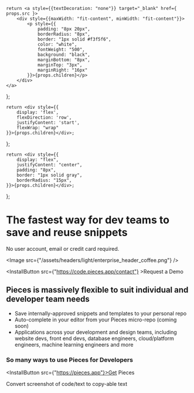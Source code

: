     return <a style={{textDecoration: "none"}} target="_blank" href={ props.src }>
        <div style={{maxWidth: "fit-content", minWidth: "fit-content"}}>
            <p style={{
                padding: "8px 20px",
                borderRadius: "8px",
                border: "1px solid #f3f5f6",
                color: "white",
                fontWeight: "500",
                background: "black",
                marginBottom: "8px",
                marginTop: "3px",
                marginRight: "16px"
            }}>{props.children}</p>
        </div>
    </a>
};

    return <div style={{
        display: 'flex',
        flexDirection: 'row',
        justifyContent: 'start',
        flexWrap: "wrap"
    }}>{props.children}</div>;
};

    return <div style={{
        display: "flex",
        justifyContent: "center",
        padding: "8px",
        border: "1px solid gray",
        borderRadius: "15px",
    }}>{props.children}</div>;
};

# The fastest way for dev teams to save and reuse snippets
No user account, email or credit card required.

<Image src={"/assets/headers/light/enterprise_header_coffee.png"} />

<InstallButton src={"https://code.pieces.app/contact"} >Request a Demo</InstallButton>

## Pieces is massively flexible to suit individual and developer team needs

- Save internally-approved snippets and templates to your personal repo
- Auto-complete in your editor from your Pieces micro-repo (coming soon)
- Applications across your development and design teams, including website devs, front end devs, database engineers, cloud/platform engineers, machine learning engineers and more

### So many ways to use Pieces for Developers
<InstallButton src={"https://pieces.app"}>Get Pieces</InstallButton>

<GridFlexRow>
    <Card>Convert screenshot of code/text to copy-able text</Card>
</GridFlexRow>

